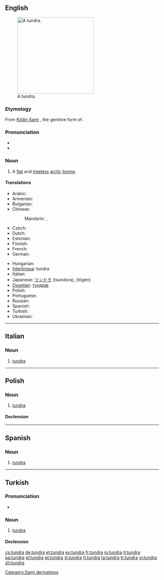 {{was wotd|2006|December|24}}
{{also|Tundra}}
==English==
{{wikipedia}}
[[Image:Wrangel Island tundra.jpg|thumb|250px|A tundra.]]

===Etymology===
From [[Kildin Sami]] {{term||tū̄ndra}}, the genitive form of {{term|тӯндар||treeless plain|tr=tūndar|sc=Cyrl}}.

===Pronunciation===
* {{IPA|/ˈtʌndɹə/}}
* {{audio|en-us-tundra.ogg|Audio (US)}}

===Noun===
{{en-noun}}

# A [[flat]] and [[treeless]] [[arctic]] [[biome]].

====Translations====
{{trans-top|flat treeless arctic region}}
* Arabic: {{t|ar|تندرا|f|tr=túndraa|sc=Arab}}
* Armenian: {{t-|hy|տունդրա|tr=tundra|sc=Armn|xs=Armenian}}
* Bulgarian: {{t-|bg|тундра|f|tr=túndra|sc=Cyrl}}
* Chinese:
*: Mandarin: {{t|zh|凍原|sc=Hani}},  {{t|zh|冻原|tr=dòngyuán|sc=Hani}}
* Czech: {{t+|cs|tundra|f}}
* Dutch: {{t|nl|toendra}}
* Estonian: {{t+|et|tundra}}
* Finnish: {{t+|fi|tundra}}
* French: {{t+|fr|toundra|f}}
* German: {{t-|de|Tundra|f}}
{{trans-mid}}
* Hungarian: {{t-|hu|tundra}}
* [[Interlingua]]: tundra
* Italian: {{t+|it|tundra|f}}
* Japanese: [[ツンドラ]] (tsundora), {{Jpan|[[凍原]]}} (tōgen)
* [[Ossetian]]: [[тундрæ]]
* Polish: {{t+|pl|tundra|f}}
* Portuguese: {{t+|pt|tundra|f}}
* Russian: {{t+|ru|тундра|f|tr=túndra|sc=Cyrl}}
* Spanish: {{t+|es|tundra|f}}
* Turkish: {{t+|tr|tundra}}
* Ukrainian: {{t-|uk|тундра|f|tr=túndra|sc=Cyrl|xs=Ukrainian}}
{{trans-bottom}}

[[Category:Sami derivations]]

----

==Italian==

===Noun===
{{it-noun|tundr|f|a|e}}

# [[#English|tundra]]

----
==Polish==
{{wikipedia|lang=pl}}

===Noun===
{{infl|pl|noun|g=f}}

# [[#English|tundra]]

====Declension====
{{pl-decl-noun-f|tund|r}}

----

==Spanish==
{{wikipedia|lang=es}}

===Noun===
{{es-noun-f}}

# [[#English|tundra]]

----

==Turkish==

===Pronunciation===
* {{IPA|tundɾa|lang=tr}}

===Noun===
{{tr-noun|yı|lar}}

# [[tundra]]

====Declension====
{{tr-noun-v|a|d}}
{{tr-poss-v-aı}}

[[cs:tundra]]
[[de:tundra]]
[[et:tundra]]
[[es:tundra]]
[[fr:tundra]]
[[io:tundra]]
[[it:tundra]]
[[pa:tundra]]
[[pl:tundra]]
[[pt:tundra]]
[[sl:tundra]]
[[fi:tundra]]
[[ta:tundra]]
[[tr:tundra]]
[[vi:tundra]]
[[zh:tundra]]
